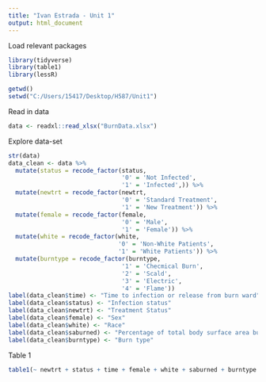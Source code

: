 ---
title: "Ivan Estrada - Unit 1"
output: html_document
---

Load relevant packages
```{r}
library(tidyverse)
library(table1)
library(lessR)
```

```{r}
getwd()
setwd("C:/Users/15417/Desktop/H587/Unit1")
```   

Read in data
```{r}
data <- readxl::read_xlsx("BurnData.xlsx")
```

Explore data-set
```{r}
str(data)
data_clean <- data %>%
  mutate(status = recode_factor(status, 
                                '0' = 'Not Infected',
                                '1' = 'Infected',)) %>%
  mutate(newtrt = recode_factor(newtrt,
                                '0' = 'Standard Treatment',
                                '1' = 'New Treatment')) %>%
  mutate(female = recode_factor(female,
                                '0' = 'Male',
                                '1' = 'Female')) %>%
  mutate(white = recode_factor(white,
                               '0' = 'Non-White Patients',
                               '1' = 'White Patients')) %>%
  mutate(burntype = recode_factor(burntype,
                                '1' = 'Checmical Burn',
                                '2' = 'Scald',
                                '3' = 'Electric',
                                '4' = 'Flame'))
label(data_clean$time) <- "Time to infection or release from burn ward"
label(data_clean$status) <- "Infection status"
label(data_clean$newtrt) <- "Treatment Status"
label(data_clean$female) <- "Sex"
label(data_clean$white) <- "Race"
label(data_clean$saburned) <- "Percentage of total body surface area burned"
label(data_clean$burntype) <- "Burn type"
```
Table 1 
```{r}
table1(~ newtrt + status + time + female + white + saburned + burntype |newtrt , data = data_clean, overall = "Total", topclass = "Rtable1-times Rtable1-zebra Rtable1-shade")
```














